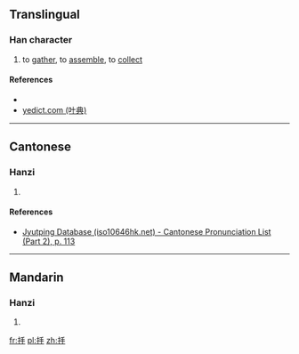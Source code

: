 ==Translingual==

===Han character===
{{Han char|rn=64|rad=手|as=04|sn=7|four=|canj=手手 (QQ)|ids=⿰[[扌]][[手]]}}

# to [[gather]], to [[assemble]], to [[collect]]

====References====
* {{Han ref|kx=0422.070|dkj=11892|dj=0770.020|hdz=31837.070|uh=6299|ud=25241}}
*[http://yedict.com/htm/62/6299.htm yedict.com (叶典)]

----

==Cantonese==

===Hanzi===
{{yue-hanzi|jyut=[[pau4]]|y=pau4}}

# {{defn|lang=yue|sort=手04}}

====References====
*[http://www.iso10646hk.net/jp/document/download.jsp Jyutping Database (iso10646hk.net) - Cantonese Pronunciation List (Part 2), p. 113]

----

==Mandarin==

===Hanzi===
{{cmn-hanzi|pin=[[póu]] ([[pou2]]), [[fū]] ([[fu1]]), [[pōu]] ([[pou1]])|wg=p'ou<sup>2</sup>, fu<sup>1</sup>, p'ou<sup>1</sup>}}

# {{defn|lang=cmn|sort=手04}}

[[fr:抙]]
[[pl:抙]]
[[zh:抙]]